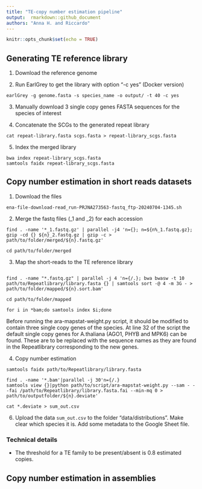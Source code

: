 ```yaml
---
title: "TE-copy number estimation pipeline"
output:  rmarkdown::github_document
authors: "Anna H. and Riccardo"
---
```


```r
knitr::opts_chunk$set(echo = TRUE)
```

## Generating TE reference library

1. Download the reference genome

2. Run EarlGrey to get the library with option "-c yes" (Docker version)
```
earlGrey -g genome.fasta -s species_name -o output/ -t 40 -c yes
```

3. Manually download 3 single copy genes FASTA sequences for the species of interest

4. Concatenate the SCGs to the generated repeat library

```
cat repeat-library.fasta scgs.fasta > repeat-library_scgs.fasta
```

5. Index the merged library
```
bwa index repeat-library_scgs.fasta
samtools faidx repeat-library_scgs.fasta
```


## Copy number estimation in short reads datasets

1. Download the files
```
ena-file-download-read_run-PRJNA273563-fastq_ftp-20240704-1345.sh
```

2. Merge the fastq files (_1 and _2) for each accession
```
find . -name '*_1.fastq.gz' | parallel -j4 'n={}; n=${n%_1.fastq.gz}; gzip -cd {} ${n}_2.fastq.gz | gzip -c > path/to/folder/merged/${n}.fastq.gz'

cd path/to/folder/merged
```

3. Map the short-reads to the TE reference library
```

find . -name "*.fastq.gz" | parallel -j 4 'n={/.}; bwa bwasw -t 10 path/to/Repeatlibrary/library.fasta {} | samtools sort -@ 4 -m 3G - > path/to/folder/mapped/${n}.sort.bam'

cd path/to/folder/mapped

for i in *bam;do samtools index $i;done
```

Before running the ara-mapstat-weight.py script, it should be modified to contain three single copy genes of the species. At line 32 of the script the default single copy genes for A.thaliana (AGO1, PHYB and MPK6) can be found. These are to be replaced with the sequence names as they are found in the Repeatlibrary corresponding to the new genes.

4. Copy number estimation
```
samtools faidx path/to/Repeatlibrary/library.fasta

find . -name '*.bam'|parallel -j 30'n={/.}
samtools view {}|python path/to/script/ara-mapstat-weight.py --sam - --fai /path/to/Repeatlibrary/library.fasta.fai --min-mq 0 > path/to/outputfolder/${n}.deviate'

cat *.deviate > sum_out.csv
```

6. Upload the data `sum_out.csv` to the folder "data/distributions". Make clear which species it is. Add some metadata to the Google Sheet file.


### Technical details

* The threshold for a TE family to be present/absent is 0.8 estimated copies.

## Copy number estimation in assemblies





